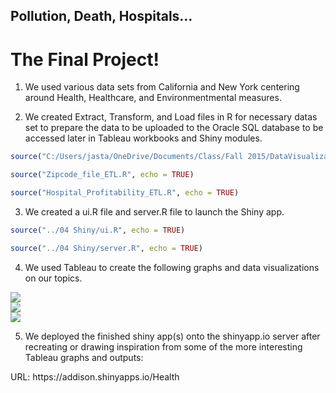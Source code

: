 ## Pollution, Death, Hospitals...
# The Final Project!

1) We used various data sets from California and New York centering around Health, Healthcare, and Environmentmental measures.

2) We created Extract, Transform, and Load files in R for necessary datas set to prepare the data to be uploaded to the Oracle SQL database to be accessed later in Tableau workbooks and Shiny modules.

```r
source("C:/Users/jasta/OneDrive/Documents/Class/Fall 2015/DataVisualizations/DV_FinalProject/01 Data/Leading_Cause_Of_Death_ETL.R", echo = TRUE)
```

```r
source("Zipcode_file_ETL.R", echo = TRUE)
```

```r
source("Hospital_Profitability_ETL.R", echo = TRUE)
```

3) We created a ui.R file and server.R file to launch the Shiny app.

```r
source("../04 Shiny/ui.R", echo = TRUE)
```

```r
source("../04 Shiny/server.R", echo = TRUE)
```

4) We used Tableau to create the following graphs and data visualizations on our topics.

![](HospitalProfitability1.jpg)  
![](HospitalProfitability2.jpg)  
![](HospitalProfitability3.jpg)  

5) We deployed the finished shiny app(s) onto the shinyapp.io server after recreating or drawing inspiration from some of the more interesting Tableau graphs and outputs:

URL: https://addison.shinyapps.io/Health